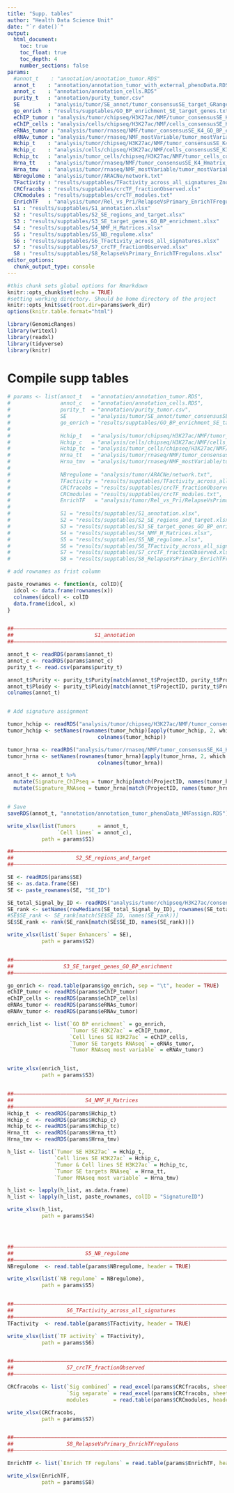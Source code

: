 ```yaml
---
title: "Supp. tables"
author: "Health Data Science Unit"
date: "`r date()`"
output: 
  html_document:
    toc: true
    toc_float: true
    toc_depth: 4
    number_sections: false
params:
  #annot_t    : "annotation/annotation_tumor.RDS"
  annot_t    : "annotation/annotation_tumor_with_external_phenoData.RDS"
  annot_c    : "annotation/annotation_cells.RDS"
  purity_t   : "annotation/purity_tumor.csv"
  SE         : "analysis/tumor/SE_annot/tumor_consensusSE_target_GRanges.RDS"
  go_enrich  : "results/supptables/GO_BP_enrichment_SE_target_genes.txt"
  eChIP_tumor : "analysis/tumor/chipseq/H3K27ac/NMF/tumor_consensusSE_K4_GO_BP_enrichment.RDS"
  eChIP_cells : "analysis/cells/chipseq/H3K27ac/NMF/cells_consensusSE_K3_GO_BP_enrichment.RDS"
  eRNAs_tumor : "analysis/tumor/rnaseq/NMF/tumor_consensusSE_K4_GO_BP_enrichment.RDS"
  eRNAv_tumor : "analysis/tumor/rnaseq/NMF_mostVariable/tumor_mostVariable_K4_GO_BP_enrichment.RDS"
  Hchip_t    : "analysis/tumor/chipseq/H3K27ac/NMF/tumor_consensusSE_K4_Hmatrix_wnorm.RDS"
  Hchip_c    : "analysis/cells/chipseq/H3K27ac/NMF/cells_consensusSE_K3_Hmatrix_wnorm.RDS"
  Hchip_tc   : "analysis/tumor_cells/chipseq/H3K27ac/NMF/tumor_cells_consensusSE_K5_Hmatrix_wnorm.RDS"
  Hrna_tt    : "analysis/tumor/rnaseq/NMF/tumor_consensusSE_K4_Hmatrix_wnorm.RDS"
  Hrna_tmv   : "analysis/tumor/rnaseq/NMF_mostVariable/tumor_mostVariable_K4_Hmatrix_wnorm.RDS"
  NBregulome : "analysis/tumor/ARACNe/network.txt"
  TFactivity : "results/supptables/TFactivity_across_all_signatures_ZnormPerSig.txt"
  CRCfracobs : "results/supptables/crcTF_fractionObserved.xls"
  CRCmodules : "results/supptables/crcTF_modules.txt"
  EnrichTF   : "analysis/tumor/Rel_vs_Pri/RelapseVsPrimary_EnrichTFregulons.txt"
  S1 : "results/supptables/S1_annotation.xlsx"
  S2 : "results/supptables/S2_SE_regions_and_target.xlsx"
  S3 : "results/supptables/S3_SE_target_genes_GO_BP_enrichment.xlsx"
  S4 : "results/supptables/S4_NMF_H_Matrices.xlsx"
  S5 : "results/supptables/S5_NB_regulome.xlsx"
  S6 : "results/supptables/S6_TFactivity_across_all_signatures.xlsx"
  S7 : "results/supptables/S7_crcTF_fractionObserved.xlsx"
  S8 : "results/supptables/S8_RelapseVsPrimary_EnrichTFregulons.xlsx"
editor_options: 
  chunk_output_type: console
---
```



```r
#this chunk sets global options for Rmarkdown
knitr::opts_chunk$set(echo = TRUE)
#setting working directory. Should be home directory of the project
knitr::opts_knit$set(root.dir=params$work_dir)
options(knitr.table.format="html")

library(GenomicRanges)
library(writexl)
library(readxl)
library(tidyverse)
library(knitr)


```

# Compile supp tables


```r

# params <- list(annot_t   = "annotation/annotation_tumor.RDS",
#                annot_c   = "annotation/annotation_cells.RDS",
#                purity_t  = "annotation/purity_tumor.csv",
#                SE        = "analysis/tumor/SE_annot/tumor_consensusSE_target_GRanges.RDS",
#                go_enrich = "results/supptables/GO_BP_enrichment_SE_target_genes.txt",
# 
#                Hchip_t   = "analysis/tumor/chipseq/H3K27ac/NMF/tumor_consensusSE_K4_Hmatrix_wnorm.RDS",
#                Hchip_c   = "analysis/cells/chipseq/H3K27ac/NMF/cells_consensusSE_K3_Hmatrix_wnorm.RDS",
#                Hchip_tc  = "analysis/tumor_cells/chipseq/H3K27ac/NMF/tumor_cells_consensusSE_K5_Hmatrix_wnorm.RDS",
#                Hrna_tt   = "analysis/tumor/rnaseq/NMF/tumor_consensusSE_K4_Hmatrix_wnorm.RDS",
#                Hrna_tmv  = "analysis/tumor/rnaseq/NMF_mostVariable/tumor_mostVariable_K4_Hmatrix_wnorm.RDS",
# 
#                NBregulome = "analysis/tumor/ARACNe/network.txt",
#                TFactivity = "results/supptables/TFactivity_across_all_signatures_ZnormPerSig.txt",
#                CRCfracobs = "results/supptables/crcTF_fractionObserved.xls",
#                CRCmodules = "results/supptables/crcTF_modules.txt",
#                EnrichTF   = "analysis/tumor/Rel_vs_Pri/RelapseVsPrimary_EnrichTFregulons.txt",
# 
#                S1 = "results/supptables/S1_annotation.xlsx",
#                S2 = "results/supptables/S2_SE_regions_and_target.xlsx",
#                S3 = "results/supptables/S3_SE_target_genes_GO_BP_enrichment.xlsx",
#                S4 = "results/supptables/S4_NMF_H_Matrices.xlsx",
#                S5 = "results/supptables/S5_NB_regulome.xlsx",
#                S6 = "results/supptables/S6_TFactivity_across_all_signatures.xlsx",
#                S7 = "results/supptables/S7_crcTF_fractionObserved.xlsx",
#                S8 = "results/supptables/S8_RelapseVsPrimary_EnrichTFregulons.xlsx")

# add rownames as frist column

paste_rownames <- function(x, colID){
  idcol <- data.frame(rownames(x))
  colnames(idcol) <- colID
  data.frame(idcol, x)
}


##––––––––––––––––––––––––––––––––––––––––––––––––––––––––––––––––––––––––––––##
##                          S1_annotation                                     ##
##––––––––––––––––––––––––––––––––––––––––––––––––––––––––––––––––––––––––––––##

annot_t <- readRDS(params$annot_t)
annot_c <- readRDS(params$annot_c)
purity_t <- read.csv(params$purity_t)

annot_t$Purity <- purity_t$Purity[match(annot_t$ProjectID, purity_t$ProjectID)]
annot_t$Ploidy <- purity_t$Ploidy[match(annot_t$ProjectID, purity_t$ProjectID)]
colnames(annot_t)


# Add signature assignment 

tumor_hchip <- readRDS("analysis/tumor/chipseq/H3K27ac/NMF/tumor_consensusSE_K4_Hmatrix_hnorm.RDS")
tumor_hchip <- setNames(rownames(tumor_hchip)[apply(tumor_hchip, 2, which.max)],
                             colnames(tumor_hchip))

tumor_hrna <- readRDS("analysis/tumor/rnaseq/NMF/tumor_consensusSE_K4_Hmatrix_hnorm.RDS")
tumor_hrna <- setNames(rownames(tumor_hrna)[apply(tumor_hrna, 2, which.max)],
                             colnames(tumor_hrna))

annot_t <- annot_t %>% 
  mutate(Signature_ChIPseq = tumor_hchip[match(ProjectID, names(tumor_hchip))]) %>% 
  mutate(Signature_RNAseq = tumor_hrna[match(ProjectID, names(tumor_hrna))])


# Save 
saveRDS(annot_t, "annotation/annotation_tumor_phenoData_NMFassign.RDS")

write_xlsx(list(Tumors       = annot_t,
                `Cell lines` = annot_c), 
           path = params$S1)

##––––––––––––––––––––––––––––––––––––––––––––––––––––––––––––––––––––––––––––##
##                    S2_SE_regions_and_target                                ##
##––––––––––––––––––––––––––––––––––––––––––––––––––––––––––––––––––––––––––––##

SE <- readRDS(params$SE)
SE <- as.data.frame(SE)
SE <- paste_rownames(SE, "SE_ID")

SE_total_Signal_by_ID <- readRDS("analysis/tumor/chipseq/H3K27ac/consensusSE/tumor_H3K27ac_noH3K4me3_SE_total_Signal.RDS")
SE_rank <- setNames(rowMedians(SE_total_Signal_by_ID), rownames(SE_total_Signal_by_ID))
#SE$SE_rank <- SE_rank[match(SE$SE_ID, names(SE_rank))]
SE$SE_rank <- rank(SE_rank[match(SE$SE_ID, names(SE_rank))])

write_xlsx(list(`Super Enhancers` = SE), 
           path = params$S2)


##––––––––––––––––––––––––––––––––––––––––––––––––––––––––––––––––––––––––––––##
##                S3_SE_target_genes_GO_BP_enrichment                         ##
##––––––––––––––––––––––––––––––––––––––––––––––––––––––––––––––––––––––––––––##

go_enrich <- read.table(params$go_enrich, sep = "\t", header = TRUE)
eChIP_tumor <- readRDS(params$eChIP_tumor)
eChIP_cells <- readRDS(params$eChIP_cells)
eRNAs_tumor <- readRDS(params$eRNAs_tumor)
eRNAv_tumor <- readRDS(params$eRNAv_tumor)

enrich_list <- list(`GO BP enrichment` = go_enrich,
                    `Tumor SE H3K27ac` = eChIP_tumor,
                    `Cell lines SE H3K27ac` = eChIP_cells,
                    `Tumor SE targets RNAseq` = eRNAs_tumor,
                    `Tumor RNAseq most variable` = eRNAv_tumor)


write_xlsx(enrich_list, 
           path = params$S3)


##––––––––––––––––––––––––––––––––––––––––––––––––––––––––––––––––––––––––––––##
##                       S4_NMF_H_Matrices                                    ##
##––––––––––––––––––––––––––––––––––––––––––––––––––––––––––––––––––––––––––––##
Hchip_t  <- readRDS(params$Hchip_t)
Hchip_c  <- readRDS(params$Hchip_c)
Hchip_tc <- readRDS(params$Hchip_tc)
Hrna_tt  <- readRDS(params$Hrna_tt)
Hrna_tmv <- readRDS(params$Hrna_tmv)

h_list <- list(`Tumor SE H3K27ac` = Hchip_t,
               `Cell lines SE H3K27ac` = Hchip_c,
               `Tumor & Cell lines SE H3K27ac` = Hchip_tc,
               `Tumor SE targets RNAseq` = Hrna_tt,
               `Tumor RNAseq most variable` = Hrna_tmv)

h_list <- lapply(h_list, as.data.frame)
h_list <- lapply(h_list, paste_rownames, colID = "SignatureID")

write_xlsx(h_list, 
           path = params$S4)




##––––––––––––––––––––––––––––––––––––––––––––––––––––––––––––––––––––––––––––##
##                       S5_NB_regulome                                       ##
##––––––––––––––––––––––––––––––––––––––––––––––––––––––––––––––––––––––––––––##
NBregulome  <- read.table(params$NBregulome, header = TRUE)

write_xlsx(list(`NB regulome` = NBregulome), 
           path = params$S5)


##––––––––––––––––––––––––––––––––––––––––––––––––––––––––––––––––––––––––––––##
##                 S6_TFactivity_across_all_signatures                        ##
##––––––––––––––––––––––––––––––––––––––––––––––––––––––––––––––––––––––––––––##
TFactivity  <- read.table(params$TFactivity, header = TRUE)

write_xlsx(list(`TF activity` = TFactivity), 
           path = params$S6)


##––––––––––––––––––––––––––––––––––––––––––––––––––––––––––––––––––––––––––––##
##                 S7_crcTF_fractionObserved                                  ##
##––––––––––––––––––––––––––––––––––––––––––––––––––––––––––––––––––––––––––––##

CRCfracobs <- list(`Sig combined` = read_excel(params$CRCfracobs, sheet = 1),
                   `Sig separate` = read_excel(params$CRCfracobs, sheet = 2),
                   modules        = read.table(params$CRCmodules, header = TRUE))

write_xlsx(CRCfracobs, 
           path = params$S7)


##––––––––––––––––––––––––––––––––––––––––––––––––––––––––––––––––––––––––––––##
##                 S8_RelapseVsPrimary_EnrichTFregulons                       ##
##––––––––––––––––––––––––––––––––––––––––––––––––––––––––––––––––––––––––––––##

EnrichTF <- list(`Enrich TF regulons` = read.table(params$EnrichTF, header = TRUE, sep = "\t"))

write_xlsx(EnrichTF, 
           path = params$S8)



```

